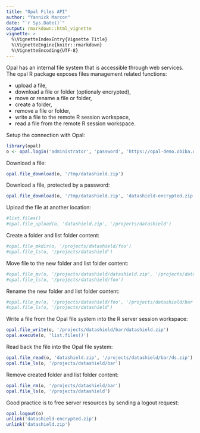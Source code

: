 ```yaml
---
title: "Opal Files API"
author: "Yannick Marcon"
date: "`r Sys.Date()`"
output: rmarkdown::html_vignette
vignette: >
  %\VignetteIndexEntry{Vignette Title}
  %\VignetteEngine{knitr::rmarkdown}
  %\VignetteEncoding{UTF-8}
---
```


Opal has an internal file system that is accessible through web services. The opal R package exposes files management related functions:

* upload a file,
* download a file or folder (optionaly encrypted),
* move or rename a file or folder,
* create a folder,
* remove a file or folder,
* write a file to the remote R session workspace,
* read a file from the remote R session workspace.

Setup the connection with Opal:

```r
library(opal)
o <- opal.login('administrator', 'password', 'https://opal-demo.obiba.org')
```

Download a file:

```r
opal.file_download(o, '/tmp/datashield.zip')
```

Download a file, protected by a password:

```r
opal.file_download(o, '/tmp/datashield.zip', 'datashield-encrypted.zip', key='ABCDEFGHIJKL')
```

Upload the file at another location:

```r
#list.files()
#opal.file_upload(o, 'datashield.zip', '/projects/datashield')
```

Create a folder and list folder content:

```r
#opal.file_mkdir(o, '/projects/datashield/foo')
#opal.file_ls(o, '/projects/datashield')
```

Move file to the new folder and list folder content:

```r
#opal.file_mv(o, '/projects/datashield/datashield.zip', '/projects/datashield/foo')
#opal.file_ls(o, '/projects/datashield/foo')
```

Rename the new folder and list folder content:

```r
#opal.file_mv(o, '/projects/datashield/foo', '/projects/datashield/bar')
#opal.file_ls(o, '/projects/datashield')
```

Write a file from the Opal file system into the R server session workspace:

```r
opal.file_write(o, '/projects/datashield/bar/datashield.zip')
opal.execute(o, 'list.files()')
```

Read back the file into the Opal file system:

```r
opal.file_read(o, 'datashield.zip', '/projects/datashield/bar/ds.zip')
opal.file_ls(o, '/projects/datashield/bar')
```


Remove created folder and list folder content:

```r
opal.file_rm(o, '/projects/datashield/bar')
opal.file_ls(o, '/projects/datashield')
```

Good practice is to free server resources by sending a logout request:

```r
opal.logout(o)
unlink('datashield-encrypted.zip')
unlink('datashield.zip')
```

